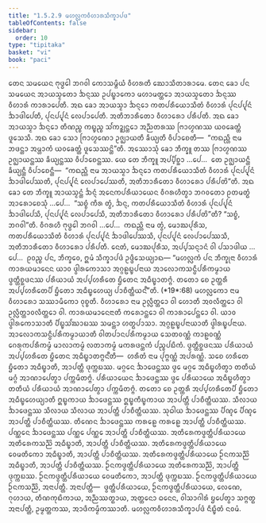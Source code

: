 ```yaml
---
title: "1.5.2.9 ᨾᩉᩃᩖᨠᩅᩥᩉᩣᩁᩈᩥᨠ᩠ᨡᩣᨸᨴ"
tableOfContents: false
sidebar:
  order: 10
type: "tipitaka"
basket: "vi"
book: "paci"
---
```



<DynamicBreadcrumb />

<Division number="134" book="paci">

<Paragraph number="457" book="paci">
ᨲᩮᨶ ᩈᨾᨿᩮᨶ ᨻᩩᨴ᩠ᨵᩮᩤ ᨽᨣᩅᩤ ᨠᩮᩣᩈᨾ᩠ᨻᩥᨿᩴ ᩅᩥᩉᩁᨲᩥ ᨥᩮᩣᩈᩥᨲᩣᩁᩣᨾᩮ. ᨲᩮᨶ ᨡᩮᩣ ᨸᨶ ᩈᨾᨿᩮᨶ ᩋᩣᨿᩈ᩠ᨾᨲᩮᩣ ᨨᨶ᩠ᨶᩔ ᩏᨸᨭ᩠ᨮᩣᨠᩮᩣ ᨾᩉᩣᨾᨲ᩠ᨲᩮᩣ ᩋᩣᨿᩈ᩠ᨾᨲᩮᩣ ᨨᨶ᩠ᨶᩔ ᩅᩥᩉᩣᩁᩴ ᨠᩣᩁᩣᨸᩮᨲᩥ. ᩋᨳ ᨡᩮᩣ ᩋᩣᨿᩈ᩠ᨾᩣ ᨨᨶ᩠ᨶᩮᩣ ᨠᨲᨸᩁᩥᨿᩮᩣᩈᩥᨲᩴ ᩅᩥᩉᩣᩁᩴ ᨸᩩᨶᨸ᩠ᨸᩩᨶᩴ ᨨᩣᨴᩤᨸᩮᨲᩥ, ᨸᩩᨶᨸ᩠ᨸᩩᨶᩴ ᩃᩮᨸᩣᨸᩮᨲᩥ. ᩋᨲᩥᨽᩣᩁᩥᨲᩮᩣ ᩅᩥᩉᩣᩁᩮᩣ ᨸᩁᩥᨸᨲᩥ. ᩋᨳ ᨡᩮᩣ ᩋᩣᨿᩈ᩠ᨾᩣ ᨨᨶ᩠ᨶᩮᩣ ᨲᩥᨱᨬ᩠ᨧ ᨠᨭ᩠ᨮᨬ᩠ᨧ ᩈᩘᨠᨯ᩠ᨰᨶ᩠ᨲᩮᩣ ᩋᨬ᩠ᨬᨲᩁᩔ ᨻᩕᩣᩉ᩠ᨾᨱᩔ ᨿᩅᨡᩮᨲ᩠ᨲᩴ ᨴᩪᩈᩮᩈᩥ. ᩋᨳ ᨡᩮᩣ ᩈᩮᩣ ᨻᩕᩣᩉ᩠ᨾᨱᩮᩣ ᩏᨩ᩠ᨫᩣᨿᨲᩥ ᨡᩥᨿ᩠ᨿᨲᩥ ᩅᩥᨸᩣᨧᩮᨲᩥ—  “ᨠᨳᨬ᩠ᩉᩥ ᨶᩣᨾ ᨽᨴᨶ᩠ᨲᩣ ᩋᨾ᩠ᩉᩣᨠᩴ ᨿᩅᨡᩮᨲ᩠ᨲᩴ ᨴᩪᩈᩮᩔᨶ᩠ᨲᩦ”ᨲᩥ.
</Paragraph>

<Paragraph number="458" book="paci">
ᩋᩔᩮᩣᩈᩩᩴ ᨡᩮᩣ ᨽᩥᨠ᩠ᨡᩪ ᨲᩔ ᨻᩕᩣᩉ᩠ᨾᨱᩔ ᩏᨩ᩠ᨫᩣᨿᨶ᩠ᨲᩔ ᨡᩥᨿ᩠ᨿᨶ᩠ᨲᩔ ᩅᩥᨸᩣᨧᩮᨶ᩠ᨲᩔ. ᨿᩮ ᨲᩮ ᨽᩥᨠ᩠ᨡᩪ ᩋᨸ᩠ᨸᩥᨧ᩠ᨨᩣ …ᨸᩮ…  ᨲᩮ ᩏᨩ᩠ᨫᩣᨿᨶ᩠ᨲᩥ ᨡᩥᨿ᩠ᨿᨶ᩠ᨲᩥ ᩅᩥᨸᩣᨧᩮᨶ᩠ᨲᩥ—  “ᨠᨳᨬ᩠ᩉᩥ ᨶᩣᨾ ᩋᩣᨿᩈ᩠ᨾᩣ ᨨᨶ᩠ᨶᩮᩣ ᨠᨲᨸᩁᩥᨿᩮᩣᩈᩥᨲᩴ ᩅᩥᩉᩣᩁᩴ ᨸᩩᨶᨸ᩠ᨸᩩᨶᩴ ᨨᩣᨴᩤᨸᩮᩔᨲᩥ, ᨸᩩᨶᨸ᩠ᨸᩩᨶᩴ ᩃᩮᨸᩣᨸᩮᩔᨲᩥ, ᩋᨲᩥᨽᩣᩁᩥᨲᩮᩣ ᩅᩥᩉᩣᩁᩮᩣ ᨸᩁᩥᨸᨲᩦ”ᨲᩥ.
</Paragraph>

<Paragraph number="459" book="paci">
ᩋᨳ ᨡᩮᩣ ᨲᩮ ᨽᩥᨠ᩠ᨡᩪ ᩋᩣᨿᩈ᩠ᨾᨶ᩠ᨲᩴ ᨨᨶ᩠ᨶᩴ ᩋᨶᩮᨠᨸᩁᩥᨿᩣᨿᩮᨶ ᩅᩥᨣᩁᩉᩥᨲ᩠ᩅᩣ ᨽᨣᩅᨲᩮᩣ ᩑᨲᨾᨲ᩠ᨳᩴ ᩋᩣᩁᩮᩣᨧᩮᩈᩩᩴ …ᨸᩮ…  “ᩈᨧ᩠ᨧᩴ ᨠᩥᩁ ᨲ᩠ᩅᩴ, ᨨᨶ᩠ᨶ, ᨠᨲᨸᩁᩥᨿᩮᩣᩈᩥᨲᩴ ᩅᩥᩉᩣᩁᩴ ᨸᩩᨶᨸ᩠ᨸᩩᨶᩴ ᨨᩣᨴᩤᨸᩮᩈᩥ, ᨸᩩᨶᨸ᩠ᨸᩩᨶᩴ ᩃᩮᨸᩣᨸᩮᩈᩥ, ᩋᨲᩥᨽᩣᩁᩥᨲᩮᩣ ᩅᩥᩉᩣᩁᩮᩣ ᨸᩁᩥᨸᨲᩦ”ᨲᩥ? “ᩈᨧ᩠ᨧᩴ, ᨽᨣᩅᩤ”ᨲᩥ. ᩅᩥᨣᩁᩉᩥ ᨻᩩᨴ᩠ᨵᩮᩤ ᨽᨣᩅᩤ …ᨸᩮ…  ᨠᨳᨬ᩠ᩉᩥ ᨶᩣᨾ ᨲ᩠ᩅᩴ, ᨾᩮᩣᨥᨸᩩᩁᩥᩈ, ᨠᨲᨸᩁᩥᨿᩮᩣᩈᩥᨲᩴ ᩅᩥᩉᩣᩁᩴ ᨸᩩᨶᨸ᩠ᨸᩩᨶᩴ ᨨᩣᨴᩤᨸᩮᩔᩈᩥ, ᨸᩩᨶᨸ᩠ᨸᩩᨶᩴ ᩃᩮᨸᩣᨸᩮᩔᩈᩥ, ᩋᨲᩥᨽᩣᩁᩥᨲᩮᩣ ᩅᩥᩉᩣᩁᩮᩣ ᨸᩁᩥᨸᨲᩥ. ᨶᩮᨲᩴ, ᨾᩮᩣᨥᨸᩩᩁᩥᩈ, ᩋᨸ᩠ᨸᩈᨶ᩠ᨶᩣᨶᩴ ᩅᩤ ᨸᩈᩣᨴᩤᨿ …ᨸᩮ…  ᩑᩅᨬ᩠ᨧ ᨸᨶ, ᨽᩥᨠ᩠ᨡᩅᩮ, ᩍᨾᩴ ᩈᩥᨠ᩠ᨡᩣᨸᨴᩴ ᩏᨴ᩠ᨴᩥᩈᩮᨿ᩠ᨿᩣᨳ—
</Paragraph>

</Division>
<Division number="135" book="paci">

<Paragraph number="460" book="paci">
<Emphasis>“ᨾᩉᩃᩖᨠᩴ ᨸᨶ ᨽᩥᨠ᩠ᨡᩩᨶᩣ ᩅᩥᩉᩣᩁᩴ ᨠᩣᩁᨿᨾᩣᨶᩮᨶ ᨿᩣᩅ ᨴ᩠ᩅᩤᩁᨠᩮᩣᩈᩣ ᩋᨣ᩠ᨣᩊᨭ᩠ᨮᨸᨶᩣᨿ ᩋᩣᩃᩮᩣᨠᩈᨶ᩠ᨵᩥᨸᩁᩥᨠᨾ᩠ᨾᩣᨿ ᨴ᩠ᩅᨲ᩠ᨲᩥᨧ᩠ᨨᨴᨶᩔ ᨸᩁᩥᨿᩣᨿᩴ ᩋᨸ᩠ᨸᩉᩁᩥᨲᩮ ᨮᩥᨲᩮᨶ ᩋᨵᩥᨭ᩠ᨮᩣᨲᨻ᩠ᨻᩴ. ᨲᨲᩮᩣ ᨧᩮ ᩏᨲ᩠ᨲᩁᩥ ᩋᨸ᩠ᨸᩉᩁᩥᨲᩮᨸᩥ ᨮᩥᨲᩮᩣ ᩋᨵᩥᨭ᩠ᨮᩉᩮᨿ᩠ᨿ ᨸᩣᨧᩥᨲ᩠ᨲᩥᨿᨶ᩺”</Emphasis>ᨲᩥ. (*19*:<Emphasis>68</Emphasis>)
</Paragraph>

</Division>
<Division number="136" book="paci">

<Paragraph number="461" book="paci">
<Emphasis>ᨾᩉᩃᩖᨠᩮᩣ</Emphasis> ᨶᩣᨾ ᩅᩥᩉᩣᩁᩮᩣ ᩈᩔᩣᨾᩥᨠᩮᩣ ᩅᩩᨧ᩠ᨧᨲᩥ.
</Paragraph>

<Paragraph number="462" book="paci">
<Emphasis>ᩅᩥᩉᩣᩁᩮᩣ</Emphasis> ᨶᩣᨾ ᩏᩃᩖᩥᨲ᩠ᨲᩮᩣ ᩅᩤ ᩉᩮᩣᨲᩥ ᩋᩅᩃᩥᨲ᩠ᨲᩮᩣ ᩅᩤ ᩏᩃᩖᩥᨲ᩠ᨲᩣᩅᩃᩥᨲ᩠ᨲᩮᩣ ᩅᩤ.
</Paragraph>

<Paragraph number="463" book="paci">
<Emphasis>ᨠᩣᩁᨿᨾᩣᨶᩮᨶᩣ</Emphasis>ᨲᩥ ᨠᩁᩮᩣᨶ᩠ᨲᩮᩣ ᩅᩤ ᨠᩣᩁᩣᨸᩮᨶ᩠ᨲᩮᩣ ᩅᩤ.
</Paragraph>

<Paragraph number="464" book="paci">
<Emphasis>ᨿᩣᩅ ᨴ᩠ᩅᩤᩁᨠᩮᩣᩈᩣ</Emphasis>ᨲᩥ ᨸᩥᨭ᩠ᨮᩈᩘᨥᩣᨭᩔ ᩈᨾᨶ᩠ᨲᩣ ᩉᨲ᩠ᨳᨸᩣᩈᩣ.
</Paragraph>

<Paragraph number="465" book="paci">
<Emphasis>ᩋᨣ᩠ᨣᩊᨭ᩠ᨮᨸᨶᩣᨿᩣ</Emphasis>ᨲᩥ ᨴ᩠ᩅᩤᩁᨭ᩠ᨮᨸᨶᩣᨿ.
</Paragraph>

<Paragraph number="466" book="paci">
<Emphasis>ᩋᩣᩃᩮᩣᨠᩈᨶ᩠ᨵᩥᨸᩁᩥᨠᨾ᩠ᨾᩣᨿᩣ</Emphasis>ᨲᩥ ᩅᩤᨲᨸᩣᨶᨸᩁᩥᨠᨾ᩠ᨾᩣᨿ ᩈᩮᨲᩅᨱ᩠ᨱᩴ ᨠᩣᩊᩅᨱ᩠ᨱᩴ ᨣᩮᩁᩩᨠᨸᩁᩥᨠᨾ᩠ᨾᩴ ᨾᩣᩃᩣᨠᨾ᩠ᨾᩴ ᩃᨲᩣᨠᨾ᩠ᨾᩴ ᨾᨠᩁᨴᨶ᩠ᨲᨠᩴ ᨸᨬ᩠ᨧᨸᨭᩥᨠᩴ.
</Paragraph>

<Paragraph number="467" book="paci">
<Emphasis>ᨴ᩠ᩅᨲ᩠ᨲᩥᨧ᩠ᨨᨴᨶᩔ ᨸᩁᩥᨿᩣᨿᩴ ᩋᨸ᩠ᨸᩉᩁᩥᨲᩮ ᨮᩥᨲᩮᨶ ᩋᨵᩥᨭ᩠ᨮᩣᨲᨻ᩠ᨻᨶ᩺</Emphasis>ᨲᩥ—  ᩉᩁᩥᨲᩴ ᨶᩣᨾ ᨸᩩᨻ᩠ᨻᨱ᩠ᨱᩴ ᩋᨸᩁᨱ᩠ᨱᩴ. ᩈᨧᩮ ᩉᩁᩥᨲᩮ ᨮᩥᨲᩮᩣ ᩋᨵᩥᨭ᩠ᨮᩣᨲᩥ, ᩋᩣᨸᨲ᩠ᨲᩥ ᨴᩩᨠ᩠ᨠᨭᩔ. ᨾᨣ᩠ᨣᩮᨶ ᨨᩣᨴᩮᨶ᩠ᨲᩔ ᨴ᩠ᩅᩮ ᨾᨣ᩠ᨣᩮ ᩋᨵᩥᨭ᩠ᨮᩉᩥᨲ᩠ᩅᩣ ᨲᨲᩥᨿᩴ ᨾᨣ᩠ᨣᩴ ᩋᩣᨱᩣᨸᩮᨲ᩠ᩅᩣ ᨸᨠ᩠ᨠᨾᩥᨲᨻ᩠ᨻᩴ. ᨸᩁᩥᨿᩣᨿᩮᨶ ᨨᩣᨴᩮᨶ᩠ᨲᩔ ᨴ᩠ᩅᩮ ᨸᩁᩥᨿᩣᨿᩮ ᩋᨵᩥᨭ᩠ᨮᩉᩥᨲ᩠ᩅᩣ ᨲᨲᩥᨿᩴ ᨸᩁᩥᨿᩣᨿᩴ ᩋᩣᨱᩣᨸᩮᨲ᩠ᩅᩣ ᨸᨠ᩠ᨠᨾᩥᨲᨻ᩠ᨻᩴ.
</Paragraph>

</Division>
<Division number="137" book="paci">

<Paragraph number="468" book="paci">
<Emphasis>ᨲᨲᩮᩣ ᨧᩮ ᩏᨲ᩠ᨲᩁᩥ ᩋᨸ᩠ᨸᩉᩁᩥᨲᩮᨸᩥ ᨮᩥᨲᩮᩣ ᩋᨵᩥᨭ᩠ᨮᩉᩮᨿ᩠ᨿᩣ</Emphasis>ᨲᩥ ᩍᨭ᩠ᨮᨠᩣᨿ ᨨᩣᨴᩮᨶ᩠ᨲᩔ ᩍᨭ᩠ᨮᨠᩥᨭ᩠ᨮᨠᩣᨿ ᩋᩣᨸᨲ᩠ᨲᩥ ᨸᩣᨧᩥᨲ᩠ᨲᩥᨿᩔ. ᩈᩥᩃᩣᨿ ᨨᩣᨴᩮᨶ᩠ᨲᩔ ᩈᩥᩃᩣᨿ ᩈᩥᩃᩣᨿ ᩋᩣᨸᨲ᩠ᨲᩥ ᨸᩣᨧᩥᨲ᩠ᨲᩥᨿᩔ. ᩈᩩᨵᩤᨿ ᨨᩣᨴᩮᨶ᩠ᨲᩔ ᨸᩥᨱ᩠ᨯᩮ ᨸᩥᨱ᩠ᨯᩮ ᩋᩣᨸᨲ᩠ᨲᩥ ᨸᩣᨧᩥᨲ᩠ᨲᩥᨿᩔ. ᨲᩥᨱᩮᨶ ᨨᩣᨴᩮᨶ᩠ᨲᩔ ᨠᩁᩊᩮ ᨠᩁᩊᩮ ᩋᩣᨸᨲ᩠ᨲᩥ ᨸᩣᨧᩥᨲ᩠ᨲᩥᨿᩔ. ᨸᨱ᩠ᨱᩮᨶ ᨨᩣᨴᩮᨶ᩠ᨲᩔ ᨸᨱ᩠ᨱᩮ ᨸᨱ᩠ᨱᩮ ᩋᩣᨸᨲ᩠ᨲᩥ ᨸᩣᨧᩥᨲ᩠ᨲᩥᨿᩔ.
</Paragraph>

<Paragraph number="469" book="paci">
ᩋᨲᩥᩁᩮᨠᨴ᩠ᩅᨲ᩠ᨲᩥᨸᩁᩥᨿᩣᨿᩮ ᩋᨲᩥᩁᩮᨠᩈᨬ᩠ᨬᩦ ᩋᨵᩥᨭ᩠ᨮᩣᨲᩥ, ᩋᩣᨸᨲ᩠ᨲᩥ ᨸᩣᨧᩥᨲ᩠ᨲᩥᨿᩔ. ᩋᨲᩥᩁᩮᨠᨴ᩠ᩅᨲ᩠ᨲᩥᨸᩁᩥᨿᩣᨿᩮ ᩅᩮᨾᨲᩥᨠᩮᩣ ᩋᨵᩥᨭ᩠ᨮᩣᨲᩥ, ᩋᩣᨸᨲ᩠ᨲᩥ ᨸᩣᨧᩥᨲ᩠ᨲᩥᨿᩔ. ᩋᨲᩥᩁᩮᨠᨴ᩠ᩅᨲ᩠ᨲᩥᨸᩁᩥᨿᩣᨿᩮ ᩐᨶᨠᩈᨬ᩠ᨬᩦ ᩋᨵᩥᨭ᩠ᨮᩣᨲᩥ, ᩋᩣᨸᨲ᩠ᨲᩥ ᨸᩣᨧᩥᨲ᩠ᨲᩥᨿᩔ.
</Paragraph>

<Paragraph number="470" book="paci">
ᩐᨶᨠᨴ᩠ᩅᨲ᩠ᨲᩥᨸᩁᩥᨿᩣᨿᩮ ᩋᨲᩥᩁᩮᨠᩈᨬ᩠ᨬᩦ, ᩋᩣᨸᨲ᩠ᨲᩥ ᨴᩩᨠ᩠ᨠᨭᩔ. ᩐᨶᨠᨴ᩠ᩅᨲ᩠ᨲᩥᨸᩁᩥᨿᩣᨿᩮ ᩅᩮᨾᨲᩥᨠᩮᩣ, ᩋᩣᨸᨲ᩠ᨲᩥ ᨴᩩᨠ᩠ᨠᨭᩔ. ᩐᨶᨠᨴ᩠ᩅᨲ᩠ᨲᩥᨸᩁᩥᨿᩣᨿᩮ ᩐᨶᨠᩈᨬ᩠ᨬᩦ, ᩋᨶᩣᨸᨲ᩠ᨲᩥ.
</Paragraph>

</Division>
<Division number="138" book="paci">

<Paragraph number="471" book="paci">
ᩋᨶᩣᨸᨲ᩠ᨲᩥ—  ᨴ᩠ᩅᨲ᩠ᨲᩥᨸᩁᩥᨿᩣᨿᩮ, ᩐᨶᨠᨴ᩠ᩅᨲ᩠ᨲᩥᨸᩁᩥᨿᩣᨿᩮ, ᩃᩮᨱᩮ, ᨣᩩᩉᩣᨿ, ᨲᩥᨱᨠᩩᨭᩥᨠᩣᨿ, ᩋᨬ᩠ᨬᩔᨲ᩠ᨳᩣᨿ, ᩋᨲ᩠ᨲᨶᩮᩣ ᨵᨶᩮᨶ, ᩅᩤᩈᩣᨣᩤᩁᩴ ᨮᨸᩮᨲ᩠ᩅᩣ ᩈᨻ᩠ᨻᨲ᩠ᨳ ᩋᨶᩣᨸᨲ᩠ᨲᩥ, ᩏᨾ᩠ᨾᨲ᩠ᨲᨠᩔ, ᩋᩣᨴᩥᨠᨾ᩠ᨾᩥᨠᩔᩣᨲᩥ.

</Paragraph>
</Division>

<Paragraph number="472" type="center" book="paci">
ᨾᩉᩃᩖᨠᩅᩥᩉᩣᩁᩈᩥᨠ᩠ᨡᩣᨸᨴᩴ ᨶᩥᨭ᩠ᨮᩥᨲᩴ ᨶᩅᨾᩴ.
</Paragraph>